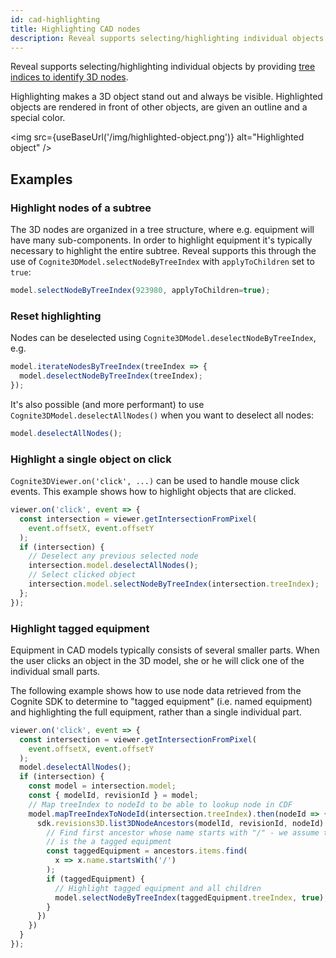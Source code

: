 ```yaml
---
id: cad-highlighting
title: Highlighting CAD nodes
description: Reveal supports selecting/highlighting individual objects by providing tree indices to identify 3D nodes
---
```



Reveal supports selecting/highlighting individual objects by providing [tree indices to identify 3D nodes](../concepts.md).

Highlighting makes a 3D object stand out and always be visible. Highlighted objects are
rendered in front of other objects, are given an outline and a special color.

<img src={useBaseUrl('/img/highlighted-object.png')} alt="Highlighted object" />

## Examples

<DemoWrapper name="Cognite3DViewerDemo" />

### Highlight nodes of a subtree

The 3D nodes are organized in a tree structure, where e.g. equipment will have many sub-components. In
order to highlight equipment it's typically necessary to highlight the entire
subtree. Reveal supports this through the use of `Cognite3DModel.selectNodeByTreeIndex` with `applyToChildren`
set to `true`:

```jsx runnable
model.selectNodeByTreeIndex(923980, applyToChildren=true);
```

### Reset highlighting

Nodes can be deselected using `Cognite3DModel.deselectNodeByTreeIndex`, e.g.

```jsx runnable
model.iterateNodesByTreeIndex(treeIndex => {
  model.deselectNodeByTreeIndex(treeIndex);
});
```

It's also possible (and more performant) to use `Cognite3DModel.deselectAllNodes()` when
you want to deselect all nodes:

```jsx runnable
model.deselectAllNodes();
```

### Highlight a single object on click

`Cognite3DViewer.on('click', ...)` can be used to handle mouse click events. This example shows how to highlight objects that are clicked.

```jsx runnable
viewer.on('click', event => {
  const intersection = viewer.getIntersectionFromPixel(
    event.offsetX, event.offsetY
  );
  if (intersection) {
    // Deselect any previous selected node
    intersection.model.deselectAllNodes();
    // Select clicked object
    intersection.model.selectNodeByTreeIndex(intersection.treeIndex);
  };
});
```

### Highlight tagged equipment

Equipment in CAD models typically consists of several smaller parts.
When the user clicks an object in the 3D model, she or he will click one of the individual small parts.

The following example shows how to use node data retrieved from the Cognite SDK to determine to "tagged equipment"
(i.e. named equipment) and highlighting the full equipment, rather than a single individual part.

```jsx runnable
viewer.on('click', event => {
  const intersection = viewer.getIntersectionFromPixel(
    event.offsetX, event.offsetY
  );
  model.deselectAllNodes();
  if (intersection) {
    const model = intersection.model;
    const { modelId, revisionId } = model;
    // Map treeIndex to nodeId to be able to lookup node in CDF
    model.mapTreeIndexToNodeId(intersection.treeIndex).then(nodeId => {
      sdk.revisions3D.list3DNodeAncestors(modelId, revisionId, nodeId).then(ancestors => {
        // Find first ancestor whose name starts with "/" - we assume this
        // is the a tagged equipment
        const taggedEquipment = ancestors.items.find(
          x => x.name.startsWith('/')
        );
        if (taggedEquipment) {
          // Highlight tagged equipment and all children
          model.selectNodeByTreeIndex(taggedEquipment.treeIndex, true);
        }
      })
    })
  }
});
```
